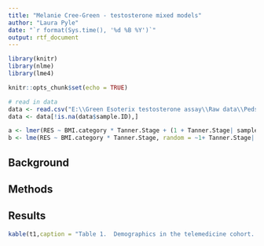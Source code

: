 ```yaml
---
title: "Melanie Cree-Green - testosterone mixed models"
author: "Laura Pyle"
date: "`r format(Sys.time(), '%d %B %Y')`"
output: rtf_document
---
```


```r
library(knitr)
library(nlme)
library(lme4)

knitr::opts_chunk$set(echo = TRUE)

# read in data
data <- read.csv("E:\\Green Esoterix testosterone assay\\Raw data\\Peds Study Data 7.21.csv")
data <- data[!is.na(data$sample.ID),]

a <- lmer(RES ~ BMI.category * Tanner.Stage + (1 + Tanner.Stage| sample.ID), data=data)
b <- lme(RES ~ BMI.category * Tanner.Stage, random = ~1+ Tanner.Stage| sample.ID, data,na.action = na.omit)

```

##  Background



##  Methods


##  Results

```r
kable(t1,caption = "Table 1.  Demographics in the telemedicine cohort.  Statistics presented are mean (SD), median [25th %ile, 75th %ile], or N(%).")
```


